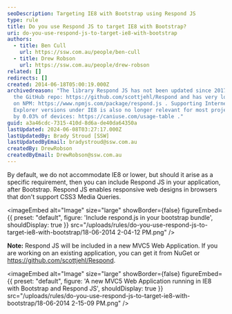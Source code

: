 ```yaml
---
seoDescription: Targeting IE8 with Bootstrap using Respond JS
type: rule
title: Do you use Respond JS to target IE8 with Bootstrap?
uri: do-you-use-respond-js-to-target-ie8-with-bootstrap
authors:
  - title: Ben Cull
    url: https://ssw.com.au/people/ben-cull
  - title: Drew Robson
    url: https://ssw.com.au/people/drew-robson
related: []
redirects: []
created: 2014-06-18T05:00:19.000Z
archivedreason: "The library Respond JS has not been updated since 2017 as per
  the GitHub repo: https://github.com/scottjehl/Respond and has very low usage
  on NPM: https://www.npmjs.com/package/respond.js . Supporting Internet
  Explorer versions under IE8 is also no longer relevant for most projects, used
  by 0.03% of devices: https://caniuse.com/usage-table ."
guid: a3a46cdc-7315-410d-8d6a-de40da64350a
lastUpdated: 2024-06-08T03:27:17.000Z
lastUpdatedBy: Brady Stroud [SSW]
lastUpdatedByEmail: bradystroud@ssw.com.au
createdBy: DrewRobson
createdByEmail: DrewRobson@ssw.com.au
---
```


By default, we do not accommodate IE8 or lower, but should it arise as a specific requirement, then you can include Respond JS in your application, after Bootstrap. Respond JS enables responsive web designs in browsers that don't support CSS3 Media Queries.

<imageEmbed
  alt="Image"
  size="large"
  showBorder={false}
  figureEmbed={{
    preset: "default",
    figure: 'Include respond.js in your bootstrap bundle',
    shouldDisplay: true
  }}
  src="/uploads/rules/do-you-use-respond-js-to-target-ie8-with-bootstrap/18-06-2014 2-04-12 PM.png"
/>

**Note:** Respond JS will be included in a new MVC5 Web Application. If you are working on an existing application, you can get it from NuGet or https://github.com/scottjehl/Respond.


<imageEmbed
  alt="Image"
  size="large"
  showBorder={false}
  figureEmbed={{
    preset: "default",
    figure: 'A new MVC5 Web Application running in IE8 with Bootstrap and Respond JS',
    shouldDisplay: true
  }}
  src="/uploads/rules/do-you-use-respond-js-to-target-ie8-with-bootstrap/18-06-2014 2-15-09 PM.png"
/>
